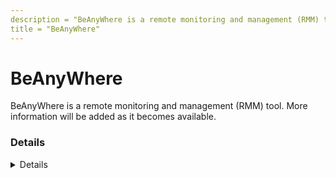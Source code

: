 ```yaml
---
description = "BeAnyWhere is a remote monitoring and management (RMM) tool. More information will be added as it becomes available."
title = "BeAnyWhere"
---
```




# BeAnyWhere

BeAnyWhere is a remote monitoring and management (RMM) tool. More information will be added as it becomes available.

### Details
<Details author={""}
         category={""}
         created={""}
         website={""}
         lastModified={"2024-02-07"}
         privileges={""}
         free={ false }
         verification={ false }
/>

#### Installation Paths
<Card code={ ["basuptshelper.exe", "basupsrvcupdate.exe", "BASupApp.exe", "BASupSysInf.exe", "BASupAppSrvc.exe", "TakeControl.exe", "BASupAppElev.exe", "basupsrvc.exe"] }/>





### Forensic Artifacts




#### Network Artifacts
<EuiSpacer size="xl"/>
<NetworkArtifactsTable data={ [{"Description": "Known remote domains", "Domains": ["beanywhere.en.uptodown.com/windows", "beanywhere.com"], "Ports": []}] }/>




### Detections
- Detects potential network activity of BeAnyWhere RMM tool
  - [Sigma Rule](https://github.com/magicsword-io/LOLRMM/blob/main/detections/sigma/beanywhere_network_sigma.yml)
- Detects potential processes activity of BeAnyWhere RMM tool
  - [Sigma Rule](https://github.com/magicsword-io/LOLRMM/blob/main/detections/sigma/beanywhere_processes_sigma.yml)

### References
- [https://www.shouldiremoveit.com/beanywhere-support-service-40908-program.aspx](https://www.shouldiremoveit.com/beanywhere-support-service-40908-program.aspx)

